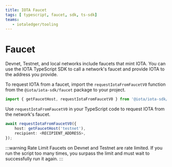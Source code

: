```yaml
---
title: IOTA Faucet
tags: [ typescript, faucet, sdk, ts-sdk]
teams:
   - iotaledger/tooling
---
```



# Faucet

Devnet, Testnet, and local networks include faucets that mint IOTA. You can use the IOTA TypeScript
SDK to call a network's faucet and provide IOTA to the address you provide.

To request IOTA from a faucet, import the `requestIotaFromFaucetV0` function from the
`@iota/iota-sdk/faucet` package to your project.

```typescript
import { getFaucetHost, requestIotaFromFaucetV0 } from '@iota/iota-sdk/faucet';
```

Use `requestIotaFromFaucetV0` in your TypeScript code to request IOTA from the network's faucet.

```typescript
await requestIotaFromFaucetV0({
    host: getFaucetHost('testnet'),
    recipient: <RECIPIENT_ADDRESS>,
});
```

<Faucet/>


:::warning Rate Limit
    Faucets on Devnet and Testnet are rate limited. If you run the script too many times, you surpass
    the limit and must wait to successfully run it again.
:::

